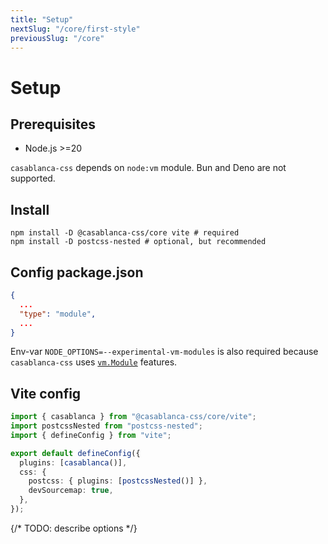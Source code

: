 ```yaml
---
title: "Setup"
nextSlug: "/core/first-style"
previousSlug: "/core"
---
```


# Setup

## Prerequisites

* Node.js >=20

`casablanca-css` depends on `node:vm` module. Bun and Deno are not supported.

## Install

```console
npm install -D @casablanca-css/core vite # required
npm install -D postcss-nested # optional, but recommended
```

## Config package.json

```json title="package.json"
{
  ...
  "type": "module",
  ...
}
```

Env-var `NODE_OPTIONS=--experimental-vm-modules` is also required because `casablanca-css` uses [`vm.Module`](https://nodejs.org/api/vm.html#class-vmmodule) features.

## Vite config

```ts title="vite.config.ts"
import { casablanca } from "@casablanca-css/core/vite";
import postcssNested from "postcss-nested";
import { defineConfig } from "vite";

export default defineConfig({
  plugins: [casablanca()],
  css: {
    postcss: { plugins: [postcssNested()] },
    devSourcemap: true,
  },
});
```

{/* TODO: describe options */}
